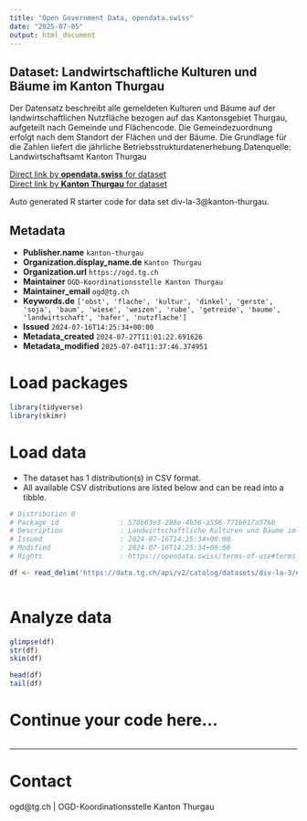```yaml
---
title: "Open Government Data, opendata.swiss"
date: "2025-07-05"
output: html_document
---
```


## Dataset: Landwirtschaftliche Kulturen und Bäume im Kanton Thurgau

Der Datensatz beschreibt alle gemeldeten Kulturen und Bäume auf der landwirtschaftlichen Nutzfläche bezogen auf das Kantonsgebiet Thurgau, aufgeteilt nach Gemeinde und Flächencode. Die Gemeindezuordnung erfolgt nach dem Standort der Flächen und der Bäume. Die Grundlage für die Zahlen liefert die jährliche Betriebsstrukturdatenerhebung.Datenquelle: Landwirtschaftsamt Kanton Thurgau

[Direct link by **opendata.swiss** for dataset](https://opendata.swiss/de/dataset/landwirtschaftliche-kulturen-und-baume-im-kanton-thurgau)<br>
[Direct link by **Kanton Thurgau** for dataset](https://data.tg.ch/explore/dataset/div-la-3/)

Auto generated R starter code for data set div-la-3@kanton-thurgau.

## Metadata

- **Publisher.name** `kanton-thurgau`
- **Organization.display_name.de** `Kanton Thurgau`
- **Organization.url** `https://ogd.tg.ch`
- **Maintainer** `OGD-Koordinationsstelle Kanton Thurgau`
- **Maintainer_email** `ogd@tg.ch`
- **Keywords.de** `['obst', 'flache', 'kultur', 'dinkel', 'gerste', 'soja', 'baum', 'wiese', 'weizen', 'rube', 'getreide', 'baume', 'landwirtschaft', 'hafer', 'nutzflache']`
- **Issued** `2024-07-16T14:25:34+00:00`
- **Metadata_created** `2024-07-27T11:01:22.691626`
- **Metadata_modified** `2025-07-04T11:37:46.374951`


# Load packages

```r

library(tidyverse)
library(skimr)

```

# Load data

-   The dataset has 1 distribution(s) in CSV format.
-   All available CSV distributions are listed below and can be read into a tibble.

```r

# Distribution 0
# Package_id               : 578b63e3-288e-4b56-a556-771b917a576b
# Description              : Landwirtschaftliche Kulturen und Bäume im Kanton Thurgau (csv)
# Issued                   : 2024-07-16T14:25:34+00:00
# Modified                 : 2024-07-16T14:25:34+00:00
# Rights                   : https://opendata.swiss/terms-of-use#terms_by

df <- read_delim('https://data.tg.ch/api/v2/catalog/datasets/div-la-3/exports/csv?use_labels=true')



```

# Analyze data

```r

glimpse(df)
str(df)
skim(df)

head(df)
tail(df)

```

# Continue your code here...

```r

```

------------------------------------------------------------------------

# Contact

ogd@tg.ch | OGD-Koordinationsstelle Kanton Thurgau
